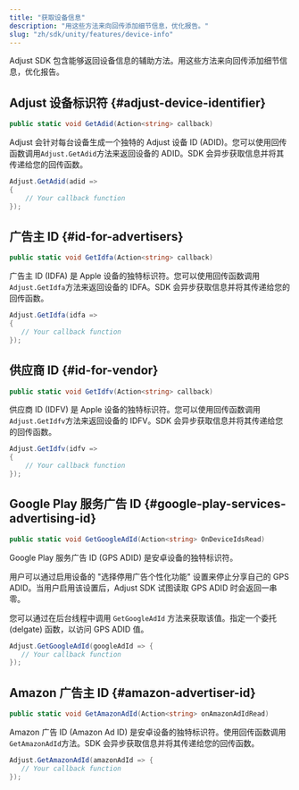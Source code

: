 ```yaml
---
title: "获取设备信息"
description: "用这些方法来向回传添加细节信息，优化报告。"
slug: "zh/sdk/unity/features/device-info"
---
```


Adjust SDK 包含能够返回设备信息的辅助方法。用这些方法来向回传添加细节信息，优化报告。

## Adjust 设备标识符 {#adjust-device-identifier}

```cs
public static void GetAdid(Action<string> callback)
```

Adjust 会针对每台设备生成一个独特的 Adjust 设备 ID \(ADID\)。您可以使用回传函数调用`Adjust.GetAdid`方法来返回设备的 ADID。SDK 会异步获取信息并将其传递给您的回传函数。

```cs
Adjust.GetAdid(adid =>
{
    // Your callback function
});
```

## 广告主 ID {#id-for-advertisers}

<CodeBlock title="方法签名">

```cs
public static void GetIdfa(Action<string> callback)
```

</CodeBlock>

广告主 ID \(IDFA\) 是 Apple 设备的独特标识符。您可以使用回传函数调用`Adjust.GetIdfa`方法来返回设备的 IDFA。SDK 会异步获取信息并将其传递给您的回传函数。

```cs
Adjust.GetIdfa(idfa =>
{
   // Your callback function
});
```

## 供应商 ID {#id-for-vendor}

<CodeBlock title="方法签名">

```cs
public static void GetIdfv(Action<string> callback)
```

</CodeBlock>

供应商 ID \(IDFV\) 是 Apple 设备的独特标识符。您可以使用回传函数调用`Adjust.GetIdfv`方法来返回设备的 IDFV。SDK 会异步获取信息并将其传递给您的回传函数。

```cs
Adjust.GetIdfv(idfv =>
{
    // Your callback function
});
```

## Google Play 服务广告 ID {#google-play-services-advertising-id}

<CodeBlock title="方法签名">

```cs
public static void GetGoogleAdId(Action<string> OnDeviceIdsRead)
```

</CodeBlock>

Google Play 服务广告 ID \(GPS ADID\) 是安卓设备的独特标识符。

用户可以通过启用设备的 "选择停用广告个性化功能" 设置来停止分享自己的 GPS ADID。当用户启用该设置后，Adjust SDK 试图读取 GPS ADID 时会返回一串零。

您可以通过在后台线程中调用 `GetGoogleAdId` 方法来获取该值。指定一个委托 \(delgate\) 函数，以访问 GPS ADID 值。

```cs
Adjust.GetGoogleAdId(googleAdId => {
   // Your callback function
});
```

## Amazon 广告主 ID {#amazon-advertiser-id}

<CodeBlock title="方法签名">

```cs
public static void GetAmazonAdId(Action<string> onAmazonAdIdRead)
```

</CodeBlock>

Amazon 广告 ID \(Amazon Ad ID\) 是安卓设备的独特标识符。使用回传函数调用`GetAmazonAdId`方法。SDK 会异步获取信息并将其传递给您的回传函数。

```cs
Adjust.GetAmazonAdId(amazonAdId => {
   // Your callback function
});
```
